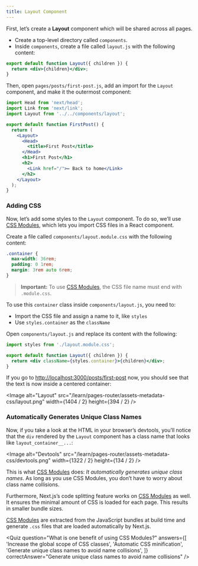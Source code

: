 ```yaml
---
title: Layout Component
---
```


First, let’s create a **Layout** component which will be shared across all pages.

- Create a top-level directory called `components`.
- Inside `components`, create a file called `layout.js` with the following content:

```jsx
export default function Layout({ children }) {
  return <div>{children}</div>;
}
```

Then, open `pages/posts/first-post.js`, add an import for the `Layout` component, and make it the outermost component:

```jsx
import Head from 'next/head';
import Link from 'next/link';
import Layout from '../../components/layout';

export default function FirstPost() {
  return (
    <Layout>
      <Head>
        <title>First Post</title>
      </Head>
      <h1>First Post</h1>
      <h2>
        <Link href="/">← Back to home</Link>
      </h2>
    </Layout>
  );
}
```

### Adding CSS

Now, let’s add some styles to the `Layout` component. To do so, we’ll use [CSS Modules](/docs/basic-features/built-in-css-support#adding-component-level-css), which lets you import CSS files in a React component.

Create a file called `components/layout.module.css` with the following content:

```css
.container {
  max-width: 36rem;
  padding: 0 1rem;
  margin: 3rem auto 6rem;
}
```

> **Important:** To use [CSS Modules](/docs/basic-features/built-in-css-support#adding-component-level-css), the CSS file name must end with `.module.css`.

To use this `container` class inside `components/layout.js`, you need to:

- Import the CSS file and assign a name to it, like `styles`
- Use `styles.container` as the `className`

Open `components/layout.js` and replace its content with the following:

```jsx
import styles from './layout.module.css';

export default function Layout({ children }) {
  return <div className={styles.container}>{children}</div>;
}
```

If you go to [http://localhost:3000/posts/first-post](http://localhost:3000/posts/first-post) now, you should see that the text is now inside a centered container:

<Image
  alt="Layout"
  src="/learn/pages-router/assets-metadata-css/layout.png"
  width={1404 / 2}
  height={394 / 2}
/>

### Automatically Generates Unique Class Names

Now, if you take a look at the HTML in your browser’s devtools, you’ll notice that the `div` rendered by the `Layout` component has a class name that looks like `layout_container__...`:

<Image
  alt="Devtools"
  src="/learn/pages-router/assets-metadata-css/devtools.png"
  width={1322 / 2}
  height={134 / 2}
/>

This is what [CSS Modules](/docs/basic-features/built-in-css-support#adding-component-level-css) does: _It automatically generates unique class names_. As long as you use CSS Modules, you don’t have to worry about class name collisions.

Furthermore, Next.js’s code splitting feature works on [CSS Modules](/docs/basic-features/built-in-css-support#adding-component-level-css) as well. It ensures the minimal amount of CSS is loaded for each page. This results in smaller bundle sizes.

[CSS Modules](/docs/basic-features/built-in-css-support#adding-component-level-css) are extracted from the JavaScript bundles at build time and generate `.css` files that are loaded automatically by Next.js.

<Quiz
  question="What is one benefit of using CSS Modules?"
  answers={[
    'Increase the global scope of CSS classes',
    'Automatic CSS minification',
    'Generate unique class names to avoid name collisions',
  ]}
  correctAnswer="Generate unique class names to avoid name collisions"
/>
